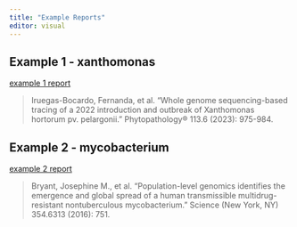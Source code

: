 ```yaml
---
title: "Example Reports"
editor: visual
---
```


## Example 1 - xanthomonas
<a href="https://grunwaldlab.github.io/pathogensurveillance_documentation/xanthomonas" target="_blank">example 1 report</a>

>Iruegas-Bocardo, Fernanda, et al. "Whole genome sequencing-based tracing of a 2022 introduction and outbreak of Xanthomonas hortorum pv. pelargonii." Phytopathology® 113.6 (2023): 975-984.

## Example 2 - mycobacterium 
<a href="https://grunwaldlab.github.io/pathogensurveillance_documentation/mycobacteroides_small" target="_blank">example 2 report</a>

> Bryant, Josephine M., et al. "Population-level genomics identifies the emergence and global spread of a human transmissible multidrug-resistant nontuberculous mycobacterium." Science (New York, NY) 354.6313 (2016): 751.
